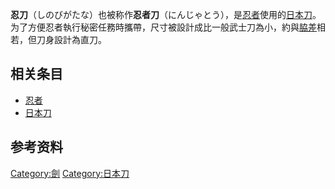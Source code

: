 {{stub}}
{{infobox weapon
| name               = 忍者刀
| image              = [[Image:Ninto.png|200px]]
| caption            = 计算机合成的忍者刀图像
| origin             = [[日本|日本]]
| type               = 单刃短剑
<!-- Type selection -->
| is_bladed          = yes
<!-- Production history -->
| designer           = 
| design_date        = 
| manufacturer       = 
| unit_cost          = 
| production_date    = 
| number             = 
| variants           =
<!-- General specifications -->
| spec_label         = 
| weight             = ~{{convert|0.42|kg|lb}}<ref name="DK">{{cite book |title=Knives and Swords |last=[[Dorling_Kindersley|Dorling Kindersley]] |first= |authorlink= |coauthors= |year= |publisher=[[Penguin_Books|Penguin Books]] |location= |isbn= |page=281 |pages= |url=http://books.google.com/books?id=2YyzvbDjrEsC&pg=PA281&dq=%22Ninjato%22&hl=en&sa=X&ei=xeTzTuSwDomLiALK89mvDg&ved=0CEQQ6AEwAQ#v=onepage&q=%22Ninjato%22&f=false |accessdate=December 22, 2011 |archive-date=2014-06-14 |archive-url=https://web.archive.org/web/20140614105433/http://books.google.com/books?id=2YyzvbDjrEsC&pg=PA281&dq=%22Ninjato%22&hl=en&sa=X&ei=xeTzTuSwDomLiALK89mvDg&ved=0CEQQ6AEwAQ#v=onepage&q=%22Ninjato%22&f=false |dead-url=no }}</ref>
| length             = ~{{convert|48|cm|in}}<ref name="DK"/>
| part_length        = 
| width              = 
| height             = 
| diameter           = 
| crew               = 
| passengers         =
<!-- Bladed weapon specifications --> 
| blade_type         = 
| hilt_type          = 
| sheath_type        = 
| head_type          = 
| haft_type          = 
}}
'''忍刀'''（しのびがたな）也被称作'''忍者刀'''（にんじゃとう），是[[忍者|忍者]]使用的[[日本刀|日本刀]]。为了方便忍者執行秘密任務時攜帶，尺寸被設計成比一般武士刀為小，約與[[脇差|脇差]]相若，但刀身設計為直刀。
== 相关条目 ==
* [[忍者|忍者]]
* [[日本刀|日本刀]]
== 参考资料 ==
{{reflist}}
[[Category:劍|Category:劍]]
[[Category:日本刀|Category:日本刀]]